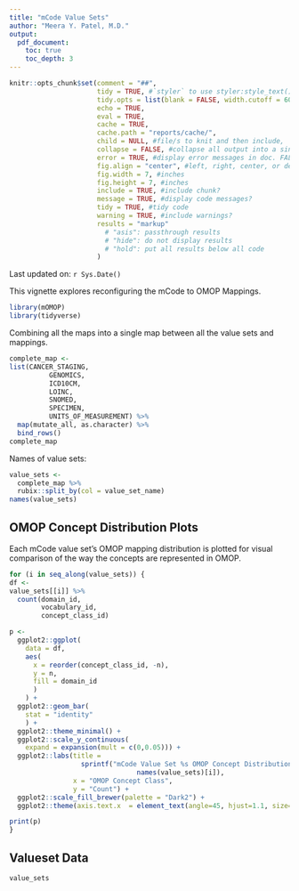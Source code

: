 ```yaml
---
title: "mCode Value Sets"
author: "Meera Y. Patel, M.D."
output: 
  pdf_document:
    toc: true
    toc_depth: 3
---
```


```r
knitr::opts_chunk$set(comment = "##",
                      tidy = TRUE, #`styler` to use styler:style_text() to reformat code
                      tidy.opts = list(blank = FALSE, width.cutoff = 60),
                      echo = TRUE,
                      eval = TRUE,
                      cache = TRUE,
                      cache.path = "reports/cache/",
                      child = NULL, #file/s to knit and then include,
                      collapse = FALSE, #collapse all output into a single block,
                      error = TRUE, #display error messages in doc. FALSE stops render when error is thrown
                      fig.align = "center", #left, right, center, or default
                      fig.width = 7, #inches
                      fig.height = 7, #inches
                      include = TRUE, #include chunk?
                      message = TRUE, #display code messages?
                      tidy = TRUE, #tidy code 
                      warning = TRUE, #include warnings?
                      results = "markup"
                        # "asis": passthrough results
                        # "hide": do not display results 
                        # "hold": put all results below all code
                      )
```
  
Last updated on: `r Sys.Date()`

This vignette explores reconfiguring the mCode to OMOP Mappings. 

```r
library(mOMOP)
library(tidyverse)
```

Combining all the maps into a single map between all the value sets and mappings.

```r
complete_map <-
list(CANCER_STAGING, 
          GENOMICS, 
          ICD10CM, 
          LOINC, 
          SNOMED, 
          SPECIMEN, 
          UNITS_OF_MEASUREMENT) %>%
  map(mutate_all, as.character) %>%
  bind_rows()
complete_map
```
  
  
Names of value sets:  

```r
value_sets <-
  complete_map %>%
  rubix::split_by(col = value_set_name)
names(value_sets)
```

## OMOP Concept Distribution Plots 

Each mCode value set's OMOP mapping distribution is plotted for visual 
comparison of the way the concepts are represented in OMOP. 

```r
for (i in seq_along(value_sets)) {
df <-
value_sets[[i]] %>%
  count(domain_id,
        vocabulary_id,
        concept_class_id)

p <- 
  ggplot2::ggplot(
    data = df,
    aes(
      x = reorder(concept_class_id, -n),
      y = n,
      fill = domain_id
      )
    ) +
  ggplot2::geom_bar(
    stat = "identity"
    ) +
  ggplot2::theme_minimal() + 
  ggplot2::scale_y_continuous(
    expand = expansion(mult = c(0,0.05))) +
  ggplot2::labs(title = 
                  sprintf("mCode Value Set %s OMOP Concept Distribution", 
                                names(value_sets)[i]),
                x = "OMOP Concept Class",
                y = "Count") +
  ggplot2::scale_fill_brewer(palette = "Dark2") +
  ggplot2::theme(axis.text.x  = element_text(angle=45, hjust=1.1, size=8))

print(p)
}
```


## Valueset Data  

```r
value_sets
```


